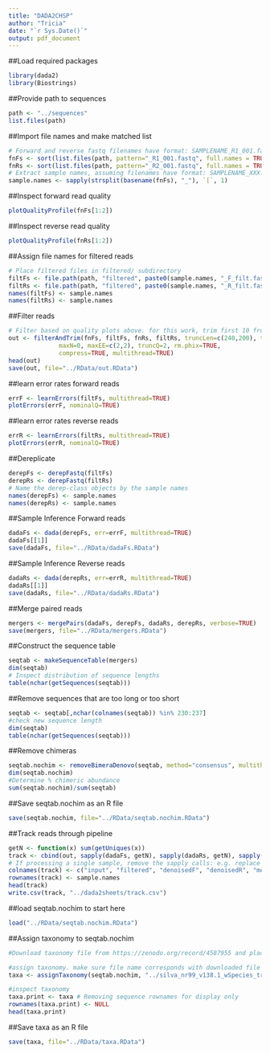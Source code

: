 ```yaml
---
title: "DADA2CHSP"
author: "Tricia"
date: "`r Sys.Date()`"
output: pdf_document
---
```


##Load required packages
```r
library(dada2)
library(Biostrings)
```

##Provide path to sequences
```r
path <- "../sequences"
list.files(path)
```

##Import file names and make matched list
```r
# Forward and reverse fastq filenames have format: SAMPLENAME_R1_001.fastq and SAMPLENAME_R2_001.fastq
fnFs <- sort(list.files(path, pattern="_R1_001.fastq", full.names = TRUE))
fnRs <- sort(list.files(path, pattern="_R2_001.fastq", full.names = TRUE))
# Extract sample names, assuming filenames have format: SAMPLENAME_XXX.fastq
sample.names <- sapply(strsplit(basename(fnFs), "_"), `[`, 1)
```

##Inspect forward read quality
```r
plotQualityProfile(fnFs[1:2])
```

##Inspect reverse read quality
```r
plotQualityProfile(fnRs[1:2])
```

##Assign file names for filtered reads
```r
# Place filtered files in filtered/ subdirectory
filtFs <- file.path(path, "filtered", paste0(sample.names, "_F_filt.fastq.gz"))
filtRs <- file.path(path, "filtered", paste0(sample.names, "_R_filt.fastq.gz"))
names(filtFs) <- sample.names
names(filtRs) <- sample.names
```

##Filter reads
```r
# Filter based on quality plots above. for this work, trim first 10 from F and R, trunc 240 F 210 R
out <- filterAndTrim(fnFs, filtFs, fnRs, filtRs, truncLen=c(240,200), trimLeft=c(10, 10),
              maxN=0, maxEE=c(2,2), truncQ=2, rm.phix=TRUE,
              compress=TRUE, multithread=TRUE)
head(out)
save(out, file="../RData/out.RData")
```

##learn error rates forward reads 
```r
errF <- learnErrors(filtFs, multithread=TRUE)
plotErrors(errF, nominalQ=TRUE)
```

##learn error rates reverse reads 
```r
errR <- learnErrors(filtRs, multithread=TRUE)
plotErrors(errR, nominalQ=TRUE)
```

##Dereplicate
```r
derepFs <- derepFastq(filtFs)
derepRs <- derepFastq(filtRs)
# Name the derep-class objects by the sample names
names(derepFs) <- sample.names
names(derepRs) <- sample.names
```

##Sample Inference Forward reads
```r
dadaFs <- dada(derepFs, err=errF, multithread=TRUE)
dadaFs[[1]]
save(dadaFs, file="../RData/dadaFs.RData")
```

##Sample Inference Reverse reads
```r
dadaRs <- dada(derepRs, err=errR, multithread=TRUE)
dadaRs[[1]]
save(dadaRs, file="../RData/dadaRs.RData")
```

##Merge paired reads
```r
mergers <- mergePairs(dadaFs, derepFs, dadaRs, derepRs, verbose=TRUE)
save(mergers, file="../RData/mergers.RData")
```

##Construct the sequence table
```r
seqtab <- makeSequenceTable(mergers)
dim(seqtab)
# Inspect distribution of sequence lengths
table(nchar(getSequences(seqtab)))
```

##Remove sequences that are too long or too short
```r
seqtab <- seqtab[,nchar(colnames(seqtab)) %in% 230:237]
#check new sequence length
dim(seqtab)
table(nchar(getSequences(seqtab)))
```

##Remove chimeras
```r
seqtab.nochim <- removeBimeraDenovo(seqtab, method="consensus", multithread=TRUE, verbose=TRUE)
dim(seqtab.nochim)
#Determine % chimeric abundance
sum(seqtab.nochim)/sum(seqtab)
```

##Save seqtab.nochim as an R file
```r
save(seqtab.nochim, file="../RData/seqtab.nochim.RData")
```

##Track reads through pipeline
```r
getN <- function(x) sum(getUniques(x))
track <- cbind(out, sapply(dadaFs, getN), sapply(dadaRs, getN), sapply(mergers, getN), rowSums(seqtab.nochim))
# If processing a single sample, remove the sapply calls: e.g. replace sapply(dadaFs, getN) with getN(dadaFs)
colnames(track) <- c("input", "filtered", "denoisedF", "denoisedR", "merged", "nonchim")
rownames(track) <- sample.names
head(track)
write.csv(track, "../dada2sheets/track.csv")
```

##load seqtab.nochim to start here
```r
load("../RData/seqtab.nochim.RData")
```

##Assign taxonomy to seqtab.nochim
```r
#Download taxonomy file from https://zenodo.org/record/4587955 and place it in working directory

#assign taxonomy. make sure file name corresponds with downloaded file
taxa <- assignTaxonomy(seqtab.nochim, "../silva_nr99_v138.1_wSpecies_train_set.fa.gz", multithread=TRUE)

#inspect taxonomy
taxa.print <- taxa # Removing sequence rownames for display only
rownames(taxa.print) <- NULL
head(taxa.print)
```

##Save taxa as an R file
```r
save(taxa, file="../RData/taxa.RData")
```